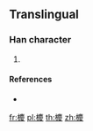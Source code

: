 ==Translingual==

===Han character===
{{Han char|rn=75|rad=木|as=15|sn=19|four=|canj=DIXE}}

# {{defn|Han|sort=木15}}

====References====
* {{Han ref|kx=0561.111|hdz=21315.051|uh=6AE6|ud=27366}}

[[fr:櫦]]
[[pl:櫦]]
[[th:櫦]]
[[zh:櫦]]